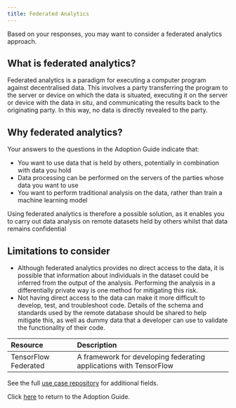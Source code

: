 ```yaml
---
title: Federated Analytics
---
```



Based on your responses, you may want to consider a federated analytics approach.

## What is federated analytics?

Federated analytics is a paradigm for executing a computer program against decentralised data. This involves a party transferring the program to the server or device on which the data is situated, executing it on the server or device with the data in situ, and communicating the results back to the originating party. In this way, no data is directly revealed to the party.

## Why federated analytics?

Your answers to the questions in the Adoption Guide indicate that:

- You want to use data that is held by others, potentially in combination with data you hold
- Data processing can be performed on the servers of the parties whose data you want to use
- You want to perform traditional analysis on the data, rather than train a machine learning model

Using federated analytics is therefore a possible solution, as it enables you to carry out data analysis on remote datasets held by others whilst that data remains confidential

## Limitations to consider

- Although federated analytics provides no direct access to the data, it is possible that information about individuals in the dataset could be inferred from the output of the analysis. Performing the analysis in a differentially private way is one method for mitigating this risk.
- Not having direct access to the data can make it more difficult to develop, test, and troubleshoot code. Details of the schema and standards used by the remote database should be shared to help mitigate this, as well as dummy data that a developer can use to validate the functionality of their code.

<Collapse label="Technical resources">

| Resource                                                                                      | Description                                                        |
| :-------------------------------------------------------------------------------------------- | :----------------------------------------------------------------- |
| <OutboundLink href="https://www.tensorflow.org/federated">TensorFlow Federated</OutboundLink> | A framework for developing federating applications with TensorFlow |

</Collapse>

<Collapse label="Use Cases">
  See the full <a href="/repository">use case repository</a> for additional
  fields.
  <AdoptionGuideRepositoryTable pet="fa" />
</Collapse>

Click [here](/adoption-guide) to return to the Adoption Guide.
